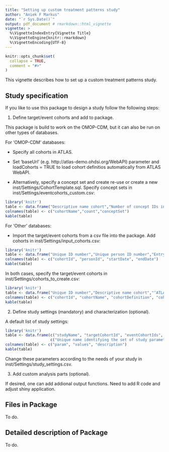 ```yaml
---
title: "Setting up custom treatment patterns study"
author: "Aniek F Markus"
date: "`r Sys.Date()`"
output: pdf_document # rmarkdown::html_vignette
vignette: >
  %\VignetteIndexEntry{Vignette Title}
  %\VignetteEngine{knitr::rmarkdown}
  %\VignetteEncoding{UTF-8}
---
```


```r
knitr::opts_chunk$set(
  collapse = TRUE,
  comment = "#>"
)
```

This vignette describes how to set up a custom treatment patterns study.

## Study specification
If you like to use this package to design a study follow the following steps:

1. Define target/event cohorts and add to package.

This package is build to work on the OMOP-CDM, but it can also be run on other types of databases.

For 'OMOP-CDM' databases:

- Specify all cohorts in ATLAS.
- Set 'baseUrl' (e.g. http://atlas-demo.ohdsi.org/WebAPI) parameter and loadCohorts = TRUE to load cohort definitios automatically from ATLAS WebAPI.

- Alternatively, specify a concept set and create re-use or create a new inst/Settings/CohortTemplate.sql. Specify concept sets in inst/Settings/eventcohorts_custom.csv:
```r
library('knitr')
table <- data.frame("Descriptive name cohort","Number of concept IDs in conceptSet","List of unique concept IDs to be included")
colnames(table) <- c("cohortName","count","conceptSet")
kable(table)
```

For 'Other' databases:

- Import the target/event cohorts from a csv file into the package. Add cohorts in inst/Settings/input_cohorts.csv:
```r
library('knitr')
table <- data.frame("Unique ID number","Unique person ID number","Entry date cohort", "Exit date cohort")
colnames(table) <- c("cohortId", "personId", "startDate", "endDate")
kable(table)
```



In both cases, specify the target/event cohorts in inst/Settings/cohorts_to_create.csv:
```r
library('knitr')
table <- data.frame("Unique ID number","Descriptive name cohort","‘ATLAS’ or ‘Custom’", "‘target’ or ‘event’", "Cohort ID ATLAS")
colnames(table) <- c("cohortId", "cohortName", "cohortDefinition", "cohortType", "atlasID")
kable(table)
```



2. Define study settings (mandatory) and characterization (optional).

A default list of study settings: 
```r
library('knitr')
table <- data.frame(c("studyName", "targetCohortId", "eventCohortIds", "includeTreatmentsPriorToIndex", "minEraDuration","splitEventCohorts","eraCollapseSize", "combinationWindow","minStepDuration","filterTreatments","maxPathLength","minCellCount", "minCellMethod","groupCombinations","addNoPaths"),c("default","1",'"10,11,12"',"0", "0","","0","30","30","First","5","0","Remove","10","FALSE"),
                    c("Unique name identifying the set of study parameters below", "Select one study population", "Select all treatments of interest", "Number of days prior to the index date of the target cohort that event cohorts are allowed to start", "Minimum time an event era should last to be included in analysis", "Specify event cohort to split in acute (< 30 days) and therapy (>= 30 days)", "Window of time between which two eras of the same event cohort are collapsed into one era", "Window of time two event cohorts need to overlap to be considered a combination treatment", "Minimum time an event era before or after a generated combination treatment should last to be included in analysis", "Select first occurrences of / changes between / all event cohorts", "Maximum number of steps included in treatment pathway", "Minimum number of persons with a specific treatment pathway for the pathway to be included in analysis", "Select to completely remove / sequentially adjust (by removing last step as often as necessary) treatment pathways below minCellCount", "Select to group all non-fixed combinations in one category 'other’ in the sunburst plot", "Select to include untreated persons without treatment pathway in the sunburst plot"))
colnames(table) <- c("param", "values", "description")
kable(table)
```

Change these parameters according to the needs of your study in inst/Settings/study_settings.csv.

3. Add custom analysis parts (optional).

If desired, one can add addional output functions.
Need to add R code and adjust shiny application.

## Files in Package

To do.


## Detailed description of Package

To do.